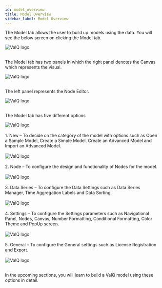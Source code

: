 ```yaml
---
id: model_overview
title: Model Overview
sidebar_label: Model Overview
---
```


The Model tab allows the user to build up models using the data. You will see the below screen on clicking the Model tab.

<div style={{textAlign: 'center'}}>
  <Zoom>
<img alt="ValQ logo" src={useBaseUrl('/doc-images/model/model1.png')} />
  </Zoom>
</div> <br />

The Model tab has two panels in which the right panel denotes the Canvas which represents the visual.

<div style={{textAlign: 'center'}}>
  <Zoom>
<img alt="ValQ logo" src={useBaseUrl('/doc-images/model/model12.png')} />
  </Zoom>
</div> <br />


 The left panel represents the Node Editor. 

<div style={{textAlign: 'center'}}>
  <Zoom>
<img alt="ValQ logo" src={useBaseUrl('/doc-images/model/model11.png')} />
  </Zoom>
</div> <br />

The Model tab has five different options

<div style={{textAlign: 'center'}}>
  <Zoom>
<img alt="ValQ logo" src={useBaseUrl('/doc-images/model/model2.png')} />
  </Zoom>
</div> <br />

<div style={{textAlign: 'justify'}}>
1. <Link to={useBaseUrl('docs/model/new')}> New </Link> – To decide on the category of the model with options such as Open a Sample Model,
   Create a Simple Model, Create an Advanced Model and Import an Advanced Model. 
</div> <br />
    <div style={{textAlign: 'center'}}>
      <Zoom>
    <img alt="ValQ logo" src={useBaseUrl('/doc-images/model/model4.png')} />
      </Zoom>
    </div> <br />

<div style={{textAlign: 'justify'}}>
2. <Link to={useBaseUrl('docs/model/node')}> Node </Link> – To configure the design and functionality of Nodes for the model.
</div> <br />
    <div style={{textAlign: 'center'}}>
      <Zoom>
    <img alt="ValQ logo" src={useBaseUrl('/doc-images/model/model3.png')} />
      </Zoom>
    </div> <br />

<div style={{textAlign: 'justify'}}>
3. <Link to={useBaseUrl('docs/model/data-series')}> Data Series </Link> – To configure the Data Settings such as Data Series Manager, Time Aggregation Labels and Data Sorting. 
</div> <br />
        <div style={{textAlign: 'center'}}>
      <Zoom>
    <img alt="ValQ logo" src={useBaseUrl('/doc-images/model/model5.png')} />
      </Zoom>
    </div> <br />

<div style={{textAlign: 'justify'}}>
4. <Link to={useBaseUrl('docs/model/settings')}> Settings </Link> – To configure the Settings parameters such as Navigational Panel, Nodes, Canvas, Number Formatting, Conditional Formatting, Color Theme and PopUp screen. </div> <br />
    <div style={{textAlign: 'center'}}>
      <Zoom>
    <img alt="ValQ logo" src={useBaseUrl('/doc-images/model/model6.png')} />
      </Zoom>
    </div> <br />

<div style={{textAlign: 'justify'}}>
5. <Link to={useBaseUrl('docs/model/general')}> General </Link> – To configure the General settings such as License Registration and Export. </div> <br />
    <div style={{textAlign: 'center'}}>
      <Zoom>
    <img alt="ValQ logo" src={useBaseUrl('/doc-images/model/model7.png')} />
      </Zoom>
    </div> <br />

In the upcoming sections, you will learn to build a ValQ model using these options in detail.